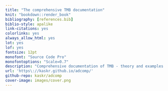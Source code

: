 ```yaml
--- 
title: "The comprehensive TMB documentation"
knit: "bookdown::render_book"
bibliography: [references.bib]
biblio-style: apalike
link-citations: yes
colorlinks: yes
always_allow_html: yes
lot: yes
lof: yes
fontsize: 12pt
monofont: "Source Code Pro"
monofontoptions: "Scale=0.7"
description: "Comprehensive documentation of TMB - theory and examples."
url: 'https\://kaskr.github.io/adcomp/'
github-repo: kaskr/adcomp
cover-image: images/cover.png
---
```

